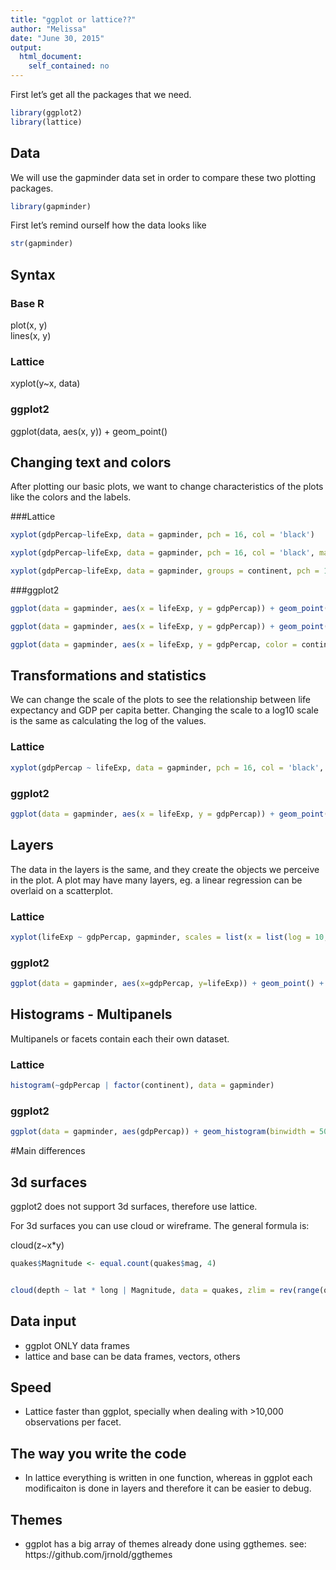 ```yaml
---
title: "ggplot or lattice??"
author: "Melissa"
date: "June 30, 2015"
output:
  html_document:
    self_contained: no
---
```


First let's get all the packages that we need. 

```r
library(ggplot2)
library(lattice)

```

## Data

We will use the gapminder data set in order to compare these two plotting packages. 

```r
library(gapminder)
```

First let's remind ourself how the data looks like

```r
str(gapminder)
```

## Syntax 

### Base R

plot(x, y)  
lines(x, y)


### Lattice

xyplot(y~x, data)

### ggplot2

ggplot(data, aes(x, y)) + geom_point()


## Changing text and colors 

After plotting our basic plots, we want to change characteristics of the plots like the colors and the labels. 

###Lattice

```r
xyplot(gdpPercap~lifeExp, data = gapminder, pch = 16, col = 'black')

xyplot(gdpPercap~lifeExp, data = gapminder, pch = 16, col = 'black', main = 'Scatterplot in lattice', xlab = 'Life Expectancy', ylab = 'GDP per Capita')

xyplot(gdpPercap~lifeExp, data = gapminder, groups = continent, pch = 16, auto.key = TRUE)

```


###ggplot2

```r
ggplot(data = gapminder, aes(x = lifeExp, y = gdpPercap)) + geom_point()

ggplot(data = gapminder, aes(x = lifeExp, y = gdpPercap)) + geom_point() + xlab("GDP per Capita") + ylab("Life expectancy") + ggtitle("Scatterplot in ggplot")

ggplot(data = gapminder, aes(x = lifeExp, y = gdpPercap, color = continent)) + geom_point()
```



## Transformations and statistics

We can change the scale of the plots to see the relationship between life expectancy and GDP per capita better. Changing the scale to a log10 scale is the same as calculating the log of the values. 

### Lattice

```r

xyplot(gdpPercap ~ lifeExp, data = gapminder, pch = 16, col = 'black', scales = list(y = list(log = 10)))

```

### ggplot2 

```r

ggplot(data = gapminder, aes(x = lifeExp, y = gdpPercap)) + geom_point() + scale_y_log10()

```



## Layers

The data in the layers is the same, and they create the objects we perceive in the plot. A plot may have many layers, eg. a linear regression can be overlaid on a scatterplot. 

### Lattice

```r


xyplot(lifeExp ~ gdpPercap, gapminder, scales = list(x = list(log = 10, equispaced.log = FALSE)), type = c("p", "r"), col.line = "darkorange", lwd = 3, pch = 16, col = 'black')

```


### ggplot2

```r

ggplot(data = gapminder, aes(x=gdpPercap, y=lifeExp)) + geom_point() + scale_x_log10() + geom_smooth(method = lm, se = FALSE, col = 'darkorange', lwd = 2)

```


## Histograms - Multipanels

Multipanels or facets contain each their own dataset. 

### Lattice

```r

histogram(~gdpPercap | factor(continent), data = gapminder)
```

### ggplot2

```r

ggplot(data = gapminder, aes(gdpPercap)) + geom_histogram(binwidth = 5000) + facet_wrap(~continent)
```



#Main differences


## 3d surfaces

ggplot2 does not support 3d surfaces, therefore use lattice. 

For 3d surfaces you can use cloud or wireframe. 
The general formula is:

cloud(z~x*y)

```r
quakes$Magnitude <- equal.count(quakes$mag, 4)


cloud(depth ~ lat * long | Magnitude, data = quakes, zlim = rev(range(quakes$depth)), screen = list(z = 105, x = -70), panel.aspect = 0.75, xlab = "Longitude", ylab = "Latitude", zlab = "Depth")

```


## Data input

* ggplot ONLY data frames
* lattice and base can be data frames, vectors, others

## Speed

* Lattice faster than ggplot, specially when dealing with >10,000 observations per facet. 

## The way you write the code

* In lattice everything is written in one function, whereas in ggplot each modificaiton is done in layers and therefore it can be easier to debug. 

## Themes

* ggplot has a big array of themes already done using ggthemes. 
see: https://github.com/jrnold/ggthemes
